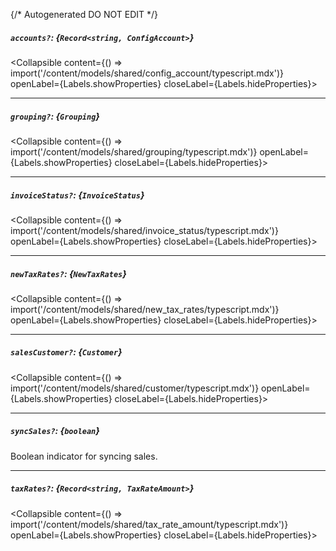 {/* Autogenerated DO NOT EDIT  */}

##### `accounts?`: *{`Record<string, ConfigAccount>`}*
<Collapsible content={() => import('/content/models/shared/config_account/typescript.mdx')} openLabel={Labels.showProperties} closeLabel={Labels.hideProperties}>
</Collapsible>

---
##### `grouping?`: *{`Grouping`}*
<Collapsible content={() => import('/content/models/shared/grouping/typescript.mdx')} openLabel={Labels.showProperties} closeLabel={Labels.hideProperties}>
</Collapsible>

---
##### `invoiceStatus?`: *{`InvoiceStatus`}*
<Collapsible content={() => import('/content/models/shared/invoice_status/typescript.mdx')} openLabel={Labels.showProperties} closeLabel={Labels.hideProperties}>
</Collapsible>

---
##### `newTaxRates?`: *{`NewTaxRates`}*
<Collapsible content={() => import('/content/models/shared/new_tax_rates/typescript.mdx')} openLabel={Labels.showProperties} closeLabel={Labels.hideProperties}>
</Collapsible>

---
##### `salesCustomer?`: *{`Customer`}*
<Collapsible content={() => import('/content/models/shared/customer/typescript.mdx')} openLabel={Labels.showProperties} closeLabel={Labels.hideProperties}>
</Collapsible>

---
##### `syncSales?`: *{`boolean`}*
Boolean indicator for syncing sales.

---
##### `taxRates?`: *{`Record<string, TaxRateAmount>`}*
<Collapsible content={() => import('/content/models/shared/tax_rate_amount/typescript.mdx')} openLabel={Labels.showProperties} closeLabel={Labels.hideProperties}>
</Collapsible>


